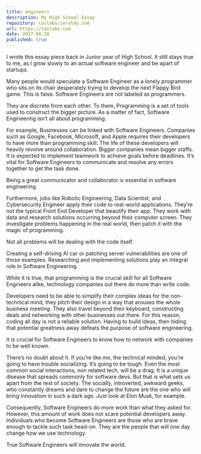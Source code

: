 ```yaml
---
title: engineers
description: My High School Essay
repository: caslabs/jeraldy.com
url: https://caslabs.com
date: 2017-08-28
published: true
---
```



I wrote this essay piece back in Junior year of High School. It still stays true to me, as I grow slowly to an actual software engineer and be apart of startups.

Many people would speculate a Software Engineer as a lonely programmer who sits on its chair desperately trying to develop the next Flappy Bird game.
This is false.
Software Engineers are not labeled as programmers.

They are discrete from each other. To them, Programming is a set of tools used to construct the bigger picture. As a matter of fact, Software Engineering isn’t all about programming.

For example, Businesses can be linked with Software Engineers. Companies such as Google, Facebook, Microsoft, and Apple requires their developers to have more than programming skill. The life of these developers will heavily revolve around collaboration. Bigger companies mean bigger staffs. It is expected to implement teamwork to achieve goals before deadlines. It’s vital for Software Engineers to communicate and resolve any errors together to get the task done.

Being a great communicator and collaborator is essential in software engineering.

Furthermore, jobs like Robotic Engineering, Data Scientist, and Cybersecurity Engineer apply their code to real-world applications. They’re not the typical Front End Developer that beautify their app. They work with data and research solutions occurring beyond their computer screen. They investigate problems happening in the real world, then patch it with the magic of programming.

Not all problems will be dealing with the code itself.

Creating a self-driving AI car or patching server vulnerabilities are one of those examples. Researching and implementing solutions play an integral role in Software Engineering.

While it is true, that programming is the crucial skill for all Software Engineers alike, technology companies out there do more than write code.

Developers need to be able to simplify their complex ideas for the non-technical mind, they pitch their design in a way that arouses the whole business meeting. They also travel beyond their keyboard, constructing deals and networking with other businesses out there. For this reason, coding all day is not a reliable solution. Having to build ideas, then hiding that potential greatness away defeats the purpose of software engineering.

It is crucial for Software Engineers to know how to network with companies to be well known.

There’s no doubt about it. If you’re like me, the technical minded, you’re going to have trouble socializing. It’s going to be tough. Even the most common social interactions, non related tech, will be a drag. It is a unique disease that spreads commonly for software devs. But that is what sets us apart from the rest of society. The socially, introverted, awkward geeks, who constantly dreams and dare to change the future are the one who will bring innovation in such a dark age. Just look at Elon Musk, for example.

Consequently, Software Engineers do more work than what they asked for. However, this amount of work does not scare potential developers away. Individuals who become Software Engineers are those who are brave enough to tackle such task head-on. They are the people that will one day change how we use technology.

True Software Engineers will innovate the world.
